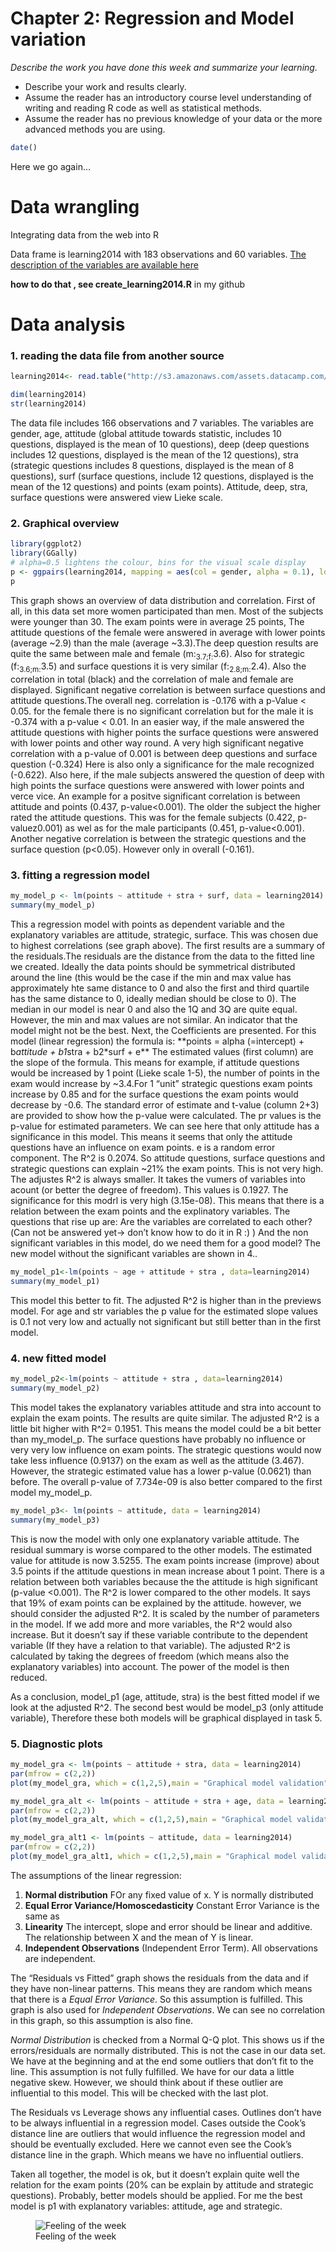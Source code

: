 # Chapter 2: Regression and Model variation

*Describe the work you have done this week and summarize your learning.*

- Describe your work and results clearly. 
- Assume the reader has an introductory course level understanding of writing and reading R code as well as statistical methods.
- Assume the reader has no previous knowledge of your data or the more advanced methods you are using.

```r
date()
```

Here we go again...

# Data wrangling

Integrating data from the web into R

Data frame is learning2014 with 183 observations and 60 variables.
[The description of the variables are available here](https://www.mv.helsinki.fi/home/kvehkala/JYTmooc/JYTOPKYS3-meta.txt)

**how to do that , see create_learning2014.R** in my github

# Data analysis

### 1. reading the data file from another source

```r
learning2014<- read.table("http://s3.amazonaws.com/assets.datacamp.com/production/course_2218/datasets/learning2014.txt", sep=",", header=T)

dim(learning2014)
str(learning2014)
```

The data file includes 166 observations and 7 variables. The variables are gender, age, attitude (global attitude towards statistic, includes 10 questions, displayed is the mean of 10 questions), deep (deep questions includes 12 questions, displayed is the mean of the 12 questions), stra (strategic questions includes 8 questions, displayed is the mean of 8 questions), surf (surface questions, include 12 questions, displayed is the mean of the 12 questions) and points (exam points). Attitude, deep, stra, surface questions were answered view Lieke scale.

### 2. Graphical overview

```r

library(ggplot2)
library(GGally)
# alpha=0.5 lightens the colour, bins for the visual scale display
p <- ggpairs(learning2014, mapping = aes(col = gender, alpha = 0.1), lower = list(combo = wrap("facethist", bins = 20)))
p
```

This graph shows an overview of data distribution and correlation. 
First of all, in this data set more women participated than men. Most of the subjects were younger than 30. The exam points were in average 25 points, The attitude questions of the female were answered in average with lower points (average ~2.9) than the male (average ~3.3).The deep question results are quite the same between male and female (m:~3.7;f:~3.6). Also for strategic (f:~3.6;m:~3.5) and surface questions it is very similar (f:~2.8;m:~2.4). Also the correlation in total (black) and the correlation of male and female are displayed.
Significant negative correlation is between surface questions and attitude questions.The overall neg. correlation is -0.176 with a p-Value < 0.05. for the female there is no significant correlation but for the male it is -0.374 with a p-value < 0.01. In an easier way, if the male answered the attitude questions with higher points the surface questions were answered with lower points and other way round. A very high significant negative correlation with a p-value of 0.001 is between deep questions and surface question (-0.324) Here is also only a significance for the male recognized (-0.622). Also here, if the male subjects answered the question of deep with high points the surface questions were answered with lower points and verce vice. An example for a positve significant correlation is between attitude and points (0.437, p-value<0.001). The older the subject the higher rated the attitude questions. This was for the female subjects (0.422, p-valuez0.001) as wel as for the male participants (0.451, p-value<0.001).
Another negative correlation is between the strategic questions and the surface question (p<0.05). However only in overall (-0.161). 

### 3. fitting a regression model

```r
my_model_p <- lm(points ~ attitude + stra + surf, data = learning2014)
summary(my_model_p)
```
 
This a regression model with points as dependent variable and the explanatory variables are attitude, strategic, surface. This was chosen due to highest correlations (see graph above). The first results are a summary of the residuals.The residuals are the distance from the data to the fitted line we created. Ideally the data points should be symmetrical distributed around the line (this would be the case if the min and max value has approximately hte same distance to 0 and also the first and third quartile has the same distance to 0, ideally median should be close to 0). The median in our model is near 0 and also the 1Q and 3Q are quite equal. However, the min and max values are not similar. An indicator that the model might not be the best. 
Next, the Coefficients are presented. 
For this model (linear regression) the formula is:
**points = alpha (=intercept) + b*attitude + b1*stra + b2*surf + e**
The estimated values (first column) are the slope of the formula. This means for example, if attitude questions would be increased by 1 point (Lieke scale 1-5), the number of points in the exam would increase by ~3.4.For 1 "unit" strategic questions exam points increase by 0.85 and for the surface questions the exam points would decrease by -0.6. The standard error of estimate and t-value (column 2+3) are provided to show how the p-value were calculated. The pr values is the p-value for estimated parameters. We can see here that only attitude has a significance in this model. This means it seems that only the attitude questions have an influence on exam points. e is a random error component. 
The R^2 is 0.2074. So attitude questions, surface questions and strategic questions can explain ~21% the exam points. This is not very high.  The adjustes R^2 is always smaller. It takes the vumers of variables into acount (or better the degree of freedom). This values is 0.1927. The significance for this modrl is very high (3.15e-08). This means that there is a relation between the exam points and the explinatory variables. 
The questions that rise up are: Are the variables are correlated to each other?(Can not be answered yet-> don't know how to do it in R :) ) And the non significant variables in this model, do we need them for a good model?
The new model without the significant variables are shown in 4..

```r
my_model_p1<-lm(points ~ age + attitude + stra , data=learning2014)
summary(my_model_p1)
```

This model this better to fit. The adjusted R^2 is higher than in the previews model. For age and str variables the p value for the estimated slope values is 0.1 not very low and actually not significant but still better than in the first model.  

### 4. new fitted model

```{r]}
my_model_p2<-lm(points ~ attitude + stra , data=learning2014)
summary(my_model_p2)
```

This model takes the explanatory variables attitude and stra into account to explain the exam points. The results are quite similar. The adjusted R^2 is a little bit higher with R^2= 0.1951. This means the model could be a bit better than my_model_p. The surface questions have probably no influence or very very low influence on exam points. The strategic questions would now take less influence (0.9137) on the exam as well as the attitude (3.467). However, the strategic estimated value has a lower p-value (0.0621) than before. The overall p-value of 7.734e-09 is also better compared to the first model my_model_p.

```{r]}
my_model_p3<- lm(points ~ attitude, data = learning2014)
summary(my_model_p3)
```

This is now the model with only one explanatory variable attitude. The residual summary is worse compared to the other models. The estimated value for attitude is now 3.5255. The exam points increase (improve) about 3.5 points if the attitude questions in mean increase about 1 point. There is a relation between both variables because the the attitude is high significant (p-value <0.001).
The R^2 is lower compared to the other models. It says that 19% of exam points can be explained by the attitude. however, we should 
consider the adjusted R^2. It is scaled by the number of parameters in the model. If we add more and more variables, the R^2 would also increase. But it doesn't say if  these variable contribute to the dependent variable (If they have a relation to that variable). The adjusted R^2 is calculated by taking the degrees of freedom (which means also the explanatory variables) into account. The power of the model is then reduced. 

As a conclusion, model_p1 (age, attitude, stra) is the best fitted model if we look at the adjusted R^2. The second best would be model_p3 (only attitude variable), Therefore these both models will be graphical displayed in task 5.

### 5. Diagnostic plots

```r
my_model_gra <- lm(points ~ attitude + stra, data = learning2014)
par(mfrow = c(2,2))
plot(my_model_gra, which = c(1,2,5),main = "Graphical model validation")
```

```r
my_model_gra_alt <- lm(points ~ attitude + stra + age, data = learning2014)
par(mfrow = c(2,2))
plot(my_model_gra_alt, which = c(1,2,5),main = "Graphical model validation 2")
```

```r
my_model_gra_alt1 <- lm(points ~ attitude, data = learning2014)
par(mfrow = c(2,2))
plot(my_model_gra_alt1, which = c(1,2,5),main = "Graphical model validation 3")
```

The assumptions of the linear regression:

1. **Normal distribution** FOr any fixed value of x. Y is normally distributed
2. **Equal Error Variance/Homoscedasticity** Constant Error Variance is the same as  
3. **Linearity** The intercept, slope and error should be linear and additive. The relationship between X and the mean of Y is linear.
4. **Independent Observations** (Independent Error Term). All observations are independent. 


The "Residuals vs Fitted" graph shows the residuals from the data and if they have non-linear patterns. This means they are random which means that there is a *Equal Error Variance*. So this assumption is fulfilled. This graph is also used for *Independent Observations*. We can see no correlation in this graph, so this assumption is also fine.

*Normal Distribution* is checked from a Normal Q-Q plot. This shows us if the errors/residuals are normally distributed. This is not the case in our data set. We have at the beginning and at the end some outliers that don't fit to the line. This assumption is not fully fulfilled. We have for our data a little negative skew. However, we should think about if these outlier are influential to this model. This will be checked with the last plot.

The Residuals vs Leverage shows any influential cases. Outlines don't have to be always influential in a regression model. Cases outside the Cook's distance line are outliers that would influence the regression model and should be eventually excluded. Here we cannot even see the Cook's distance line in the graph. Which means we have no influential outliers. 

Taken all together, the model is ok, but it doesn't explain quite well the relation for the exam points (20% can be explain by attitude and strategic questions). Probably, better models should be applied.
For me the best model is p1 with explanatory variables: attitude, age and strategic.


![Feeling of the week](https://media.giphy.com/media/2ui9QSWRYsqwo/giphy.gif)

